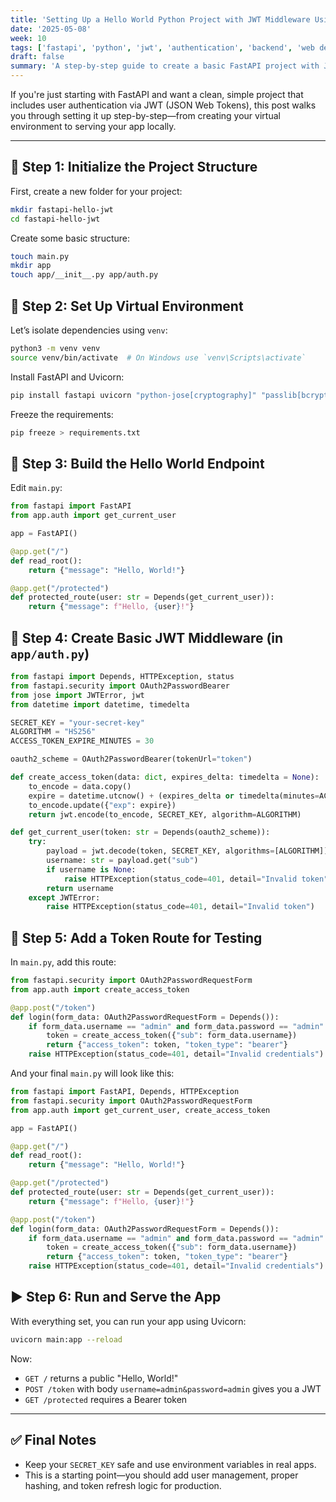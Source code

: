 ```yaml
---
title: 'Setting Up a Hello World Python Project with JWT Middleware Using FastAPI'
date: '2025-05-08'
week: 10
tags: ['fastapi', 'python', 'jwt', 'authentication', 'backend', 'web development', 'api']
draft: false
summary: 'A step-by-step guide to create a basic FastAPI project with JWT authentication, from setting up a virtual environment to serving your app locally.'
---
```


If you're just starting with FastAPI and want a clean, simple project that includes user authentication via JWT (JSON Web Tokens), this post walks you through setting it up step-by-step—from creating your virtual environment to serving your app locally.

---

## 🧱 Step 1: Initialize the Project Structure

First, create a new folder for your project:

```bash
mkdir fastapi-hello-jwt
cd fastapi-hello-jwt
```

Create some basic structure:

```bash
touch main.py
mkdir app
touch app/__init__.py app/auth.py
```

## 🐍 Step 2: Set Up Virtual Environment

Let’s isolate dependencies using `venv`:

```bash
python3 -m venv venv
source venv/bin/activate  # On Windows use `venv\Scripts\activate`
```

Install FastAPI and Uvicorn:

```bash
pip install fastapi uvicorn "python-jose[cryptography]" "passlib[bcrypt]"
```

Freeze the requirements:

```bash
pip freeze > requirements.txt
```

## 👋 Step 3: Build the Hello World Endpoint

Edit `main.py`:

```python
from fastapi import FastAPI
from app.auth import get_current_user

app = FastAPI()

@app.get("/")
def read_root():
    return {"message": "Hello, World!"}

@app.get("/protected")
def protected_route(user: str = Depends(get_current_user)):
    return {"message": f"Hello, {user}!"}
```

## 🔐 Step 4: Create Basic JWT Middleware (in `app/auth.py`)

```python
from fastapi import Depends, HTTPException, status
from fastapi.security import OAuth2PasswordBearer
from jose import JWTError, jwt
from datetime import datetime, timedelta

SECRET_KEY = "your-secret-key"
ALGORITHM = "HS256"
ACCESS_TOKEN_EXPIRE_MINUTES = 30

oauth2_scheme = OAuth2PasswordBearer(tokenUrl="token")

def create_access_token(data: dict, expires_delta: timedelta = None):
    to_encode = data.copy()
    expire = datetime.utcnow() + (expires_delta or timedelta(minutes=ACCESS_TOKEN_EXPIRE_MINUTES))
    to_encode.update({"exp": expire})
    return jwt.encode(to_encode, SECRET_KEY, algorithm=ALGORITHM)

def get_current_user(token: str = Depends(oauth2_scheme)):
    try:
        payload = jwt.decode(token, SECRET_KEY, algorithms=[ALGORITHM])
        username: str = payload.get("sub")
        if username is None:
            raise HTTPException(status_code=401, detail="Invalid token")
        return username
    except JWTError:
        raise HTTPException(status_code=401, detail="Invalid token")
```

## 🔁 Step 5: Add a Token Route for Testing

In `main.py`, add this route:

```python
from fastapi.security import OAuth2PasswordRequestForm
from app.auth import create_access_token

@app.post("/token")
def login(form_data: OAuth2PasswordRequestForm = Depends()):
    if form_data.username == "admin" and form_data.password == "admin":
        token = create_access_token({"sub": form_data.username})
        return {"access_token": token, "token_type": "bearer"}
    raise HTTPException(status_code=401, detail="Invalid credentials")
```

And your final `main.py` will look like this:

```python
from fastapi import FastAPI, Depends, HTTPException
from fastapi.security import OAuth2PasswordRequestForm
from app.auth import get_current_user, create_access_token

app = FastAPI()

@app.get("/")
def read_root():
    return {"message": "Hello, World!"}

@app.get("/protected")
def protected_route(user: str = Depends(get_current_user)):
    return {"message": f"Hello, {user}!"}

@app.post("/token")
def login(form_data: OAuth2PasswordRequestForm = Depends()):
    if form_data.username == "admin" and form_data.password == "admin":
        token = create_access_token({"sub": form_data.username})
        return {"access_token": token, "token_type": "bearer"}
    raise HTTPException(status_code=401, detail="Invalid credentials")
```

## ▶️ Step 6: Run and Serve the App

With everything set, you can run your app using Uvicorn:

```bash
uvicorn main:app --reload
```

Now:

- `GET /` returns a public "Hello, World!"
- `POST /token` with body `username=admin&password=admin` gives you a JWT
- `GET /protected` requires a Bearer token

---

## ✅ Final Notes

- Keep your `SECRET_KEY` safe and use environment variables in real apps.
- This is a starting point—you should add user management, proper hashing, and token refresh logic for production.
